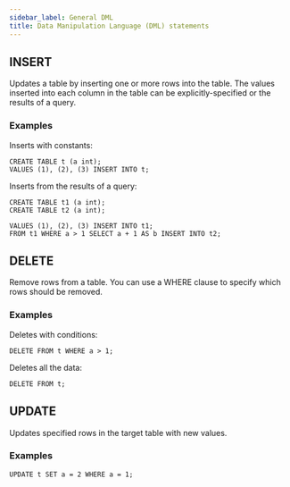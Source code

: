 ```yaml
---
sidebar_label: General DML
title: Data Manipulation Language (DML) statements
---
```


## INSERT

Updates a table by inserting one or more rows into the table. The values inserted into each column in the table can be explicitly-specified or the results of a query.

### Examples

Inserts with constants:

```scopeql
CREATE TABLE t (a int);
VALUES (1), (2), (3) INSERT INTO t;
```

Inserts from the results of a query:

```scopeql
CREATE TABLE t1 (a int);
CREATE TABLE t2 (a int);

VALUES (1), (2), (3) INSERT INTO t1;
FROM t1 WHERE a > 1 SELECT a + 1 AS b INSERT INTO t2;
```

## DELETE

Remove rows from a table. You can use a WHERE clause to specify which rows should be removed.

### Examples

Deletes with conditions:

```scopeql
DELETE FROM t WHERE a > 1;
```

Deletes all the data:

```scopeql
DELETE FROM t;
```

## UPDATE

Updates specified rows in the target table with new values.

### Examples

```scopeql
UPDATE t SET a = 2 WHERE a = 1;
```
